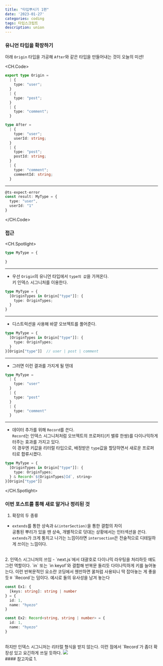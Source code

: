 ```yaml
---
title: "타입뿌시기 1편"
date: '2023-01-27'
categories: coding
tags: 타입스크립트
description: union
---
```

<HeadingNavigator />

### 유니언 타입을 확장하기
아래 `Origin` 타입을 가공해 `After`와 같은 타입을 만들어내는 것이 오늘의 미션!

<CH.Code>
```ts type.ts
export type Origin = 
  | {
    type: "user";
  }
  | {
    type: "post";
  }
  | {
    type: "comment";
  }

type After = 
  | {
    type: "user";
    userId: string;
  }
  | {
    type: "post";
    postId: string;
  }
  | {
    type: "comment";
    commentId: string;
  }
```
---
```ts example.ts
@ts-expect-error
const result: MyType = {
  type: "user",
  userId: "1"
}
```
</CH.Code>

### 접근
<CH.Spotlight>
```ts index.ts
type MyType = {
  
}
```
---
- 우선 `Origin`의 유니언 타입에서 `type의 값`을 가져온다.  
키 인덱스 시그니처를 이용한다.
```ts index.ts focus=2:4
type MyType = {
  [OriginTypes in Origin["type"]]: {
    type: OriginTypes;
  }
}
```
---
- 디스트럭션을 사용해 바깥 오브젝트를 풀어준다.
```ts index.ts focus=5
type MyType = {
  [OriginTypes in Origin["type"]]: {
    type: OriginTypes;
  }
}[Origin["type"]]  // user | post | comment 
```
---
- 그러면 이런 결과를 가지게 될 텐데
```ts result.ts
type MyType =
  | {
    type: "user" 
  }
  | { 
    type: "post"
  }
  | { 
    type: "comment"
  }
```
---
- 데이터 추가를 위해 `Record`를 쓴다.  
`Record`는 인덱스 시그니처처럼 오브젝트의 프로퍼티(키 밸류 한쌍)를 다이나믹하게 터주는 효과를 가지고 있다.  
이 경우엔 키값을 리터럴 타입으로, 배정받은 `type`값을 할당하면서 새로운 프로퍼티로 합류시켰다.
```ts index.ts focus=4
type MyType = {
  [OriginTypes in Origin["type"]]: {
    type: OriginTypes;
  } & Record<`${OriginTypes}Id`, string>
}[Origin["type"]]
```

</CH.Spotlight>

### 이번 포스트를 통해 새로 알거나 정리된 것
1. 확장의 두 종류
- `extends`를 통한 상속과 `&(interSection)`을 통한 결합의 차이  
공통된 뿌리가 있을 땐 상속, 개별적으로 덧대는 상황에서는 인터섹션을 쓴다.  
`extends`가 크게 퉁치고 나가는 느낌이라면 `intersection`은 전술적으로 디테일하게 쓰이는 느낌이다.
<br/>
2. 인덱스 시그니처의 쓰임
- `next.js`에서 대괄호로 다이나믹 라우팅을 처리하듯 얘도 그런 역할이다.  
`in` 또는 `in keyof`와 결합해 반복문 돌리듯 다이나믹하게 키를 늘어놓는다. 이런 반복문적인 요소란 코딩에서 웬만하면 꿀처럼 사용되니 딱 잡아놓는 게 좋을 듯ㅎ  
`Record`는 덤이다. 예시로 둘의 유사성을 남겨 놓는다

```ts Record
const Ex1: {
  [keys: string]: string | number
} = {
  id: 1,
  name: "hyezo"
}

const Ex2: Record<string, string | number> = {
  id: 1,
  name: "hyezo"
}
```
<br/>
하지만 인덱스 시그니처는 리터럴 형식을 받지 않는다. 이런 점에서 `Record`가 좀더 확장성 있고 요긴하게 쓰일 듯하다.
<Img src='/images/2023/typescript/Record.webp' />
 
<br/>
#### 참고자료
1. <Lnk text='인덱스 시그니처 속성' href='https://www.typescriptlang.org/docs/handbook/2/objects.html#index-signatures' />